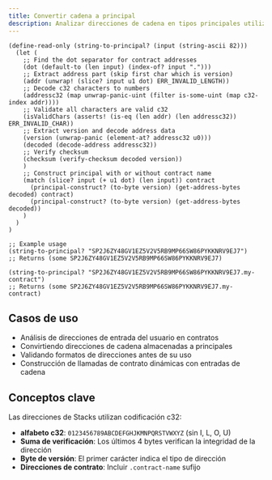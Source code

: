 ```yaml
---
title: Convertir cadena a principal
description: Analizar direcciones de cadena en tipos principales utilizando decodificación c32 en Clarity
---
```

```clarity
(define-read-only (string-to-principal? (input (string-ascii 82)))
  (let (
    ;; Find the dot separator for contract addresses
    (dot (default-to (len input) (index-of? input ".")))
    ;; Extract address part (skip first char which is version)
    (addr (unwrap! (slice? input u1 dot) ERR_INVALID_LENGTH))
    ;; Decode c32 characters to numbers
    (addressc32 (map unwrap-panic-uint (filter is-some-uint (map c32-index addr))))
    ;; Validate all characters are valid c32
    (isValidChars (asserts! (is-eq (len addr) (len addressc32)) ERR_INVALID_CHAR))
    ;; Extract version and decode address data
    (version (unwrap-panic (element-at? addressc32 u0)))
    (decoded (decode-address addressc32))
    ;; Verify checksum
    (checksum (verify-checksum decoded version))
    )
    ;; Construct principal with or without contract name
    (match (slice? input (+ u1 dot) (len input)) contract
      (principal-construct? (to-byte version) (get-address-bytes decoded) contract)
      (principal-construct? (to-byte version) (get-address-bytes decoded))
    )
  )
)

;; Example usage
(string-to-principal? "SP2J6ZY48GV1EZ5V2V5RB9MP66SW86PYKKNRV9EJ7")
;; Returns (some SP2J6ZY48GV1EZ5V2V5RB9MP66SW86PYKKNRV9EJ7)

(string-to-principal? "SP2J6ZY48GV1EZ5V2V5RB9MP66SW86PYKKNRV9EJ7.my-contract")
;; Returns (some SP2J6ZY48GV1EZ5V2V5RB9MP66SW86PYKKNRV9EJ7.my-contract)
```

## Casos de uso

* Análisis de direcciones de entrada del usuario en contratos
* Convirtiendo direcciones de cadena almacenadas a principales
* Validando formatos de direcciones antes de su uso
* Construcción de llamadas de contrato dinámicas con entradas de cadena

## Conceptos clave

Las direcciones de Stacks utilizan codificación c32:

* **alfabeto c32**: `0123456789ABCDEFGHJKMNPQRSTVWXYZ` (sin I, L, O, U)
* **Suma de verificación**: Los últimos 4 bytes verifican la integridad de la dirección
* **Byte de versión**: El primer carácter indica el tipo de dirección
* **Direcciones de contrato**: Incluir `.contract-name` sufijo
